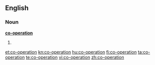 {{also|cooperation|coöperation}}
==English==

===Noun===
'''[[co-]][[operation]]'''

# {{alternative spelling of|cooperation}}

[[et:co-operation]]
[[kn:co-operation]]
[[hu:co-operation]]
[[fi:co-operation]]
[[ta:co-operation]]
[[te:co-operation]]
[[vi:co-operation]]
[[zh:co-operation]]